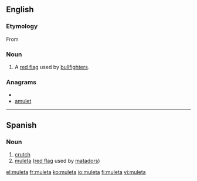 ==English==

===Etymology===
From {{etyl|es}}

===Noun===
{{en-noun}}

# {{bullfighting}} A [[red flag]] used by [[bullfighter]]s. 

===Anagrams===
* {{alphagram|aelmtu}}
* [[amulet#English|amulet]]

----

==Spanish==

===Noun===
{{es-noun-f}}

# [[crutch]]
# [[muleta#English|muleta]] ([[red flag]] used by [[matador]]s)

[[el:muleta]]
[[fr:muleta]]
[[ko:muleta]]
[[io:muleta]]
[[fi:muleta]]
[[vi:muleta]]